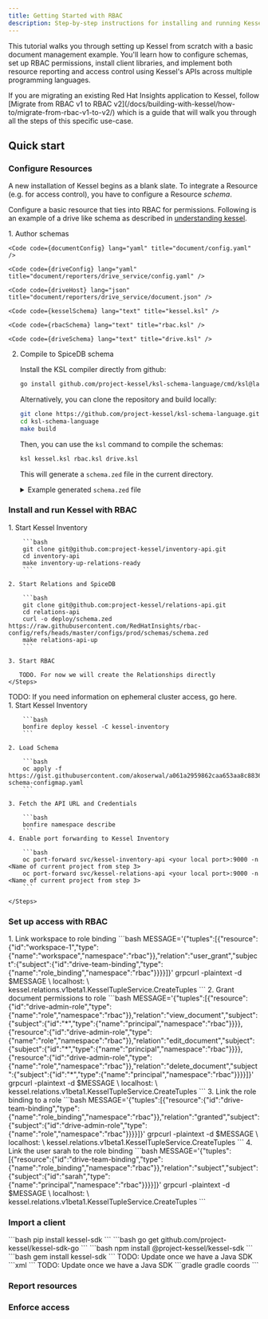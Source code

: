 ```yaml
---
title: Getting Started with RBAC
description: Step-by-step instructions for installing and running Kessel with your first managed and access controlled resource.
---
```




This tutorial walks you through setting up Kessel from scratch with a basic document management example. 
You'll learn how to configure schemas, set up RBAC permissions, install client libraries, 
and implement both resource reporting and access control using Kessel's APIs across multiple programming languages.

<Aside type="tip" title="Tip: Insights migration guide">
If you are migrating an existing Red Hat Insights application to Kessel, follow [Migrate from RBAC v1 to RBAC v2](/docs/building-with-kessel/how-to/migrate-from-rbac-v1-to-v2/) which is a guide that will walk you through all the steps of this specific use-case.
</Aside>


## Quick start

### Configure Resources

A new installation of Kessel begins as a blank slate. To integrate a Resource (e.g. for access control), you have to configure a Resource _schema_.

Configure a basic resource that ties into RBAC for permissions. Following is an example of a drive like schema as described in [understanding kessel](../understanding-kessel).

<Steps>
1. Author schemas

    <Code code={documentConfig} lang="yaml" title="document/config.yaml" />

    <Code code={driveConfig} lang="yaml" title="document/reporters/drive_service/config.yaml" />

    <Code code={driveHost} lang="json" title="document/reporters/drive_service/document.json" />

    <Code code={kesselSchema} lang="text" title="kessel.ksl" />

    <Code code={rbacSchema} lang="text" title="rbac.ksl" />
    
    <Code code={driveSchema} lang="text" title="drive.ksl" />

2. Compile to SpiceDB schema

    Install the KSL compiler directly from github:

    ```bash
    go install github.com/project-kessel/ksl-schema-language/cmd/ksl@latest
    ```

    Alternatively, you can clone the repository and build locally:

    ```bash
    git clone https://github.com/project-kessel/ksl-schema-language.git
    cd ksl-schema-language
    make build
    ```

    Then, you can use the `ksl` command to compile the schemas:

    ```bash
    ksl kessel.ksl rbac.ksl drive.ksl
    ```

    This will generate a `schema.zed` file in the current directory.
    <details>
        <summary>Example generated <code>schema.zed</code> file</summary>

        <Code code={schemaZed} lang="text" title="schema.zed" />
    </details>
</Steps>

### Install and run Kessel with RBAC

<Tabs>
  <TabItem label="Docker compose">
    <Steps>
    1. Start Kessel Inventory

        ```bash
        git clone git@github.com:project-kessel/inventory-api.git
        cd inventory-api
        make inventory-up-relations-ready
        ```

    2. Start Relations and SpiceDB

        ```bash
        git clone git@github.com:project-kessel/relations-api.git
        cd relations-api
        curl -o deploy/schema.zed https://raw.githubusercontent.com/RedHatInsights/rbac-config/refs/heads/master/configs/prod/schemas/schema.zed
        make relations-api-up 
        ```
      
    3. Start RBAC

       TODO. For now we will create the Relationships directly
    </Steps>

  </TabItem>
  
  <TabItem label="bonfire">
    <Aside title="Red Hatter?">
    TODO: If you need information on ephemeral cluster access, go here.
    </Aside>
    <Steps>
    1. Start Kessel Inventory

        ```bash
        bonfire deploy kessel -C kessel-inventory
        ```
        
    2. Load Schema

        ```bash
        oc apply -f https://gist.githubusercontent.com/akoserwal/a061a2959862caa653aa8c8836db874b/raw/7cd73fd045ed8f30c850349bb7ff3264b2d35c8e/spicedb-schema-configmap.yaml
        ```
    
    3. Fetch the API URL and Credentials

        ```bash
        bonfire namespace describe
        ```
    4. Enable port forwarding to Kessel Inventory 

        ```bash
        oc port-forward svc/kessel-inventory-api <your local port>:9000 -n <Name of current project from step 3> 
        oc port-forward svc/kessel-relations-api <your local port>:9000 -n <Name of current project from step 3> 
        ```
        
    </Steps>
  </TabItem>
</Tabs>

### Set up access with RBAC

<Steps>
    1. Link workspace to role binding
        ```bash
        MESSAGE='{"tuples":[{"resource":{"id":"workspace-1","type":{"name":"workspace","namespace":"rbac"}},"relation":"user_grant","subject":{"subject":{"id":"drive-team-binding","type":{"name":"role_binding","namespace":"rbac"}}}}]}'
        grpcurl -plaintext -d $MESSAGE \
        localhost: <your local port for relations> \
        kessel.relations.v1beta1.KesselTupleService.CreateTuples
        ```
    2. Grant document permissions to role
        ```bash
        MESSAGE='{"tuples":[{"resource":{"id":"drive-admin-role","type":{"name":"role","namespace":"rbac"}},"relation":"view_document","subject":{"subject":{"id":"*","type":{"name":"principal","namespace":"rbac"}}}},{"resource":{"id":"drive-admin-role","type":{"name":"role","namespace":"rbac"}},"relation":"edit_document","subject":{"subject":{"id":"*","type":{"name":"principal","namespace":"rbac"}}}},{"resource":{"id":"drive-admin-role","type":{"name":"role","namespace":"rbac"}},"relation":"delete_document","subject":{"subject":{"id":"*","type":{"name":"principal","namespace":"rbac"}}}}]}'
        grpcurl -plaintext -d $MESSAGE \
        localhost: <your local port for relations> \
        kessel.relations.v1beta1.KesselTupleService.CreateTuples
        ```
     3. Link the role binding to a role
        ```bash
        MESSAGE='{"tuples":[{"resource":{"id":"drive-team-binding","type":{"name":"role_binding","namespace":"rbac"}},"relation":"granted","subject":{"subject":{"id":"drive-admin-role","type":{"name":"role","namespace":"rbac"}}}}]}'
        grpcurl -plaintext -d $MESSAGE \
        localhost: <your local port for relations> \
        kessel.relations.v1beta1.KesselTupleService.CreateTuples
        ```
     4. Link the user sarah to the role binding
        ```bash
        MESSAGE='{"tuples":[{"resource":{"id":"drive-team-binding","type":{"name":"role_binding","namespace":"rbac"}},"relation":"subject","subject":{"subject":{"id":"sarah","type":{"name":"principal","namespace":"rbac"}}}}]}'    
        grpcurl -plaintext -d $MESSAGE \
        localhost: <your local port for relations> \
        kessel.relations.v1beta1.KesselTupleService.CreateTuples
        ```
    </Steps>

### Import a client

<Tabs syncKey="language">
  <TabItem label="Python">
  ```bash
  pip install kessel-sdk
  ```
  </TabItem>
  <TabItem label="Go">
  ```bash
  go get github.com/project-kessel/kessel-sdk-go
  ```
  </TabItem>
  <TabItem label="Javascript">
  ```bash
  npm install @project-kessel/kessel-sdk
  ```
  </TabItem>
  <TabItem label="Ruby">
  ```bash
  gem install kessel-sdk
  ```
  </TabItem>
  <TabItem label="Java (Maven)">
  TODO: Update once we have a Java SDK
  ```xml
  <maven coords></maven coords>
  ```
  </TabItem>
  <TabItem label="Java (Gradle)">
  TODO: Update once we have a Java SDK
  ```gradle
  gradle coords
  ```
  </TabItem>
</Tabs>

### Report resources

<SdkExamples content="sdk-examples-report-resources" />

### Enforce access

<SdkExamples content="sdk-examples-check" />
